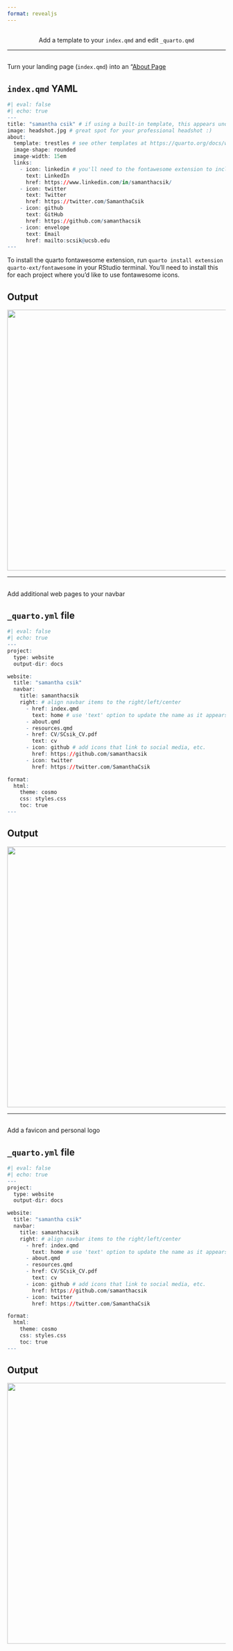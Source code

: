 ```yaml
---
format: revealjs
---
```


##  {#edit-quarto-yml data-menu-title="Edit YAML" background="#053660"}

<div class="vertical-center">
<center><div class="custom-subtitle2">Add a template to your `index.qmd` and edit `_quarto.qmd`</div></center>
</div>

---

## {#about-page data-menu-title="Create a nice landing page"}

<p class="slide-title">Turn your landing page (`index.qmd`) into an "[About Page](https://quarto.org/docs/websites/website-about.html)</p>

::: {.panel-tabset}

## `index.qmd` YAML
```r
#| eval: false
#| echo: true
---
title: "samantha csik" # if using a built-in template, this appears under your photo
image: headshot.jpg # great spot for your professional headshot :) 
about: 
  template: trestles # see other templates at https://quarto.org/docs/websites/website-about.html#templates
  image-shape: rounded
  image-width: 15em
  links:
    - icon: linkedin # you'll need to the fontawesome extension to include icons: https://github.com/quarto-ext/fontawesome
      text: LinkedIn
      href: https://www.linkedin.com/in/samanthacsik/
    - icon: twitter
      text: Twitter
      href: https://twitter.com/SamanthaCsik
    - icon: github
      text: GitHub
      href: https://github.com/samanthacsik
    - icon: envelope
      text: Email
      href: mailto:scsik@ucsb.edu
---
```

<p class="caption-text">To install the quarto fontawesome extension, run `quarto install extension quarto-ext/fontawesome` in your RStudio terminal. You'll need to install this for each project where you'd like to use fontawesome icons.</p>

## Output

<center><img src="images/trestles_template.png" width="600"/></center>

:::

---

## {#add-pages data-menu-title="Add pages"}

<p class="slide-title">Add additional web pages to your navbar</p>

::: {.panel-tabset}

## `_quarto.yml` file

```r
#| eval: false
#| echo: true
---
project:
  type: website
  output-dir: docs

website:
  title: "samantha csik"
  navbar:
    title: samanthacsik
    right: # align navbar items to the right/left/center
      - href: index.qmd
        text: home # use 'text' option to update the name as it appears in your navbar
      - about.qmd
      - resources.qmd
      - href: CV/SCsik_CV.pdf
        text: cv
      - icon: github # add icons that link to social media, etc.
        href: https://github.com/samanthacsik
      - icon: twitter
        href: https://twitter.com/SamanthaCsik

format:
  html:
    theme: cosmo
    css: styles.css
    toc: true
---
```

## Output

<center><img src="images/add_navbar_items.png" width="600"/></center>

:::

---


## {#add-favicon data-menu-title="Add favicon & logo"}

<p class="slide-title">Add a favicon and personal logo</p>

::: {.panel-tabset}

## `_quarto.yml` file

```r
#| eval: false
#| echo: true
---
project:
  type: website
  output-dir: docs

website:
  title: "samantha csik"
  navbar:
    title: samanthacsik
    right: # align navbar items to the right/left/center
      - href: index.qmd
        text: home # use 'text' option to update the name as it appears in your navbar
      - about.qmd
      - resources.qmd
      - href: CV/SCsik_CV.pdf
        text: cv
      - icon: github # add icons that link to social media, etc.
        href: https://github.com/samanthacsik
      - icon: twitter
        href: https://twitter.com/SamanthaCsik

format:
  html:
    theme: cosmo
    css: styles.css
    toc: true
---
```

## Output

<center><img src="images/---.png" width="600"/></center>

:::
